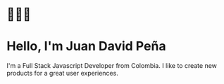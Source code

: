 # 👨🏼‍💻
# Hello, I'm Juan David Peña

I'm a Full Stack Javascript Developer from Colombia.
I like to create new products for a great user experiences.
